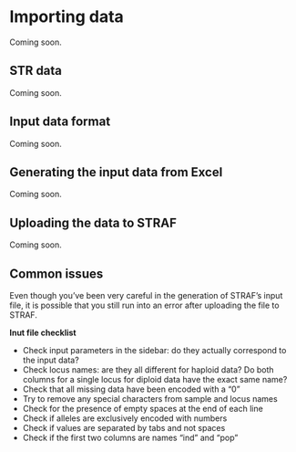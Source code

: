 # Importing data

Coming soon.

## STR data {-}

Coming soon.

## Input data format {-}

Coming soon.

## Generating the input data from Excel {-}

Coming soon.

## Uploading the data to STRAF {-}

Coming soon.

## Common issues {-}

Even though you've been very careful in the generation of STRAF's input file,
it is possible that you still run into an error after uploading the file to STRAF.

:::interpretation
__Inut file checklist__

* Check input parameters in the sidebar: do they actually correspond to the input data?
* Check locus names: are they all different for haploid data? Do both columns for a single locus for diploid data have the exact same name?
* Check that all missing data have been encoded with a "0"
* Try to remove any special characters from sample and locus names
* Check for the presence of empty spaces at the end of each line
* Check if alleles are exclusively encoded with numbers
* Check if values are separated by tabs and not spaces
* Check if the first two columns are names "ind" and "pop"
:::